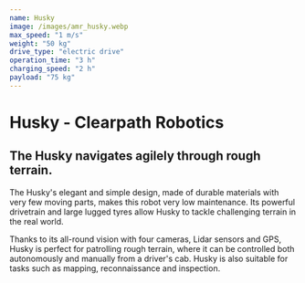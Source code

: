 ```yaml
---
name: Husky
image: /images/amr_husky.webp
max_speed: "1 m/s"
weight: "50 kg"
drive_type: "electric drive"
operation_time: "3 h"
charging_speed: "2 h"
payload: "75 kg"
---
```

# Husky - Clearpath Robotics

## The Husky navigates agilely through rough terrain.

The Husky's elegant and simple design, made of durable materials with very few moving parts, makes this robot very low maintenance. Its powerful drivetrain and large lugged tyres allow Husky to tackle challenging terrain in the real world.

Thanks to its all-round vision with four cameras, Lidar sensors and GPS, Husky is perfect for patrolling rough terrain, where it can be controlled both autonomously and manually from a driver's cab. Husky is also suitable for tasks such as mapping, reconnaissance and inspection.